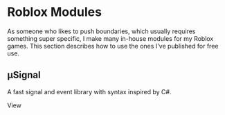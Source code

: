 # Roblox Modules

As someone who likes to push boundaries, which usually requires something super specific, I make many in-house modules for my Roblox games.
This section describes how to use the ones I've published for free use. 

## μSignal

A fast signal and event library with syntax inspired by C#.

<AnchorButton href="/modules/usignal" target="_self">View</AnchorButton>
